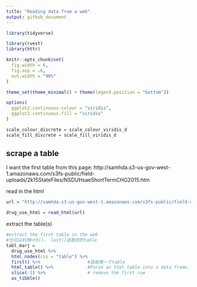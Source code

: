 ```yaml
---
title: "Reading data from a web"
output: github_document
---
```


```r
library(tidyverse)

library(rvest)
library(httr)

knitr::opts_chunk$set(
  fig.width = 6,
  fig.asp = .6,
  out.width = "90%"
)

theme_set(theme_minimal() + theme(legend.position = "bottom"))

options(
  ggplot2.continuous.colour = "viridis",
  ggplot2.continuous.fill = "viridis"
)

scale_colour_discrete = scale_colour_viridis_d
scale_fill_discrete = scale_fill_viridis_d
```

## scrape a table

I want the first table from this page:
http://samhda.s3-us-gov-west-1.amazonaws.com/s3fs-public/field-uploads/2k15StateFiles/NSDUHsaeShortTermCHG2015.htm

read in the html
```r
url = "http://samhda.s3-us-gov-west-1.amazonaws.com/s3fs-public/field-uploads/2k15StateFiles/NSDUHsaeShortTermCHG2015.htm"

drug_use_html = read_html(url)
```

extract the table(s)

```r
#extract the first table in the web
#也可以利用nth()， last()选取别的table
tabl_marj =
  drug_use_html %>% 
  html_nodes(css = "table") %>% 
  first() %>%                  #选取第一个table
  html_table() %>%             #Parse an html table into a data frame.
  slice(-1) %>%                # remove the first row
  as_tibble()
```

